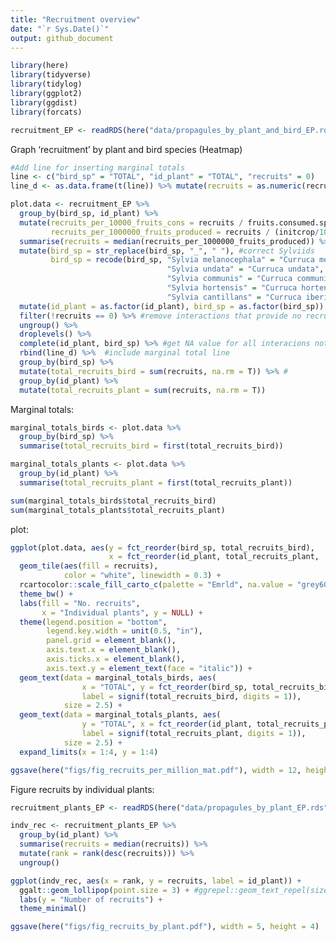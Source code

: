 ```yaml
---
title: "Recruitment overview"
date: "`r Sys.Date()`"
output: github_document
---
```


```r
library(here)
library(tidyverse)
library(tidylog)
library(ggplot2)
library(ggdist)
library(forcats)
```

```r
recruitment_EP <- readRDS(here("data/propagules_by_plant_and_bird_EP.rds"))
```


Graph 'recruitment' by plant and bird species (Heatmap)

```r
#Add line for inserting marginal totals
line <- c("bird_sp" = "TOTAL", "id_plant" = "TOTAL", "recruits" = 0)
line_d <- as.data.frame(t(line)) %>% mutate(recruits = as.numeric(recruits))

plot.data <- recruitment_EP %>% 
  group_by(bird_sp, id_plant) %>%
  mutate(recruits_per_10000_fruits_cons = recruits / fruits.consumed.sp*10000,
         recruits_per_1000000_fruits_produced = recruits / (initcrop/1000000)) %>%
  summarise(recruits = median(recruits_per_1000000_fruits_produced)) %>% #summarise posteriors in medians
  mutate(bird_sp = str_replace(bird_sp, "_", " "), #correct Sylviids
         bird_sp = recode(bird_sp, "Sylvia melanocephala" = "Curruca melanocephala",
                                   "Sylvia undata" = "Curruca undata",
                                   "Sylvia communis" = "Curruca communis",
                                   "Sylvia hortensis" = "Curruca hortensis",
                                   "Sylvia cantillans" = "Curruca iberiae")) %>%
  mutate(id_plant = as.factor(id_plant), bird_sp = as.factor(bird_sp)) %>%
  filter(!recruits == 0) %>% #remove interactions that provide no recruits
  ungroup() %>%
  droplevels() %>%
  complete(id_plant, bird_sp) %>% #get NA value for all interacions not taking place
  rbind(line_d) %>%  #include marginal total line
  group_by(bird_sp) %>% 
  mutate(total_recruits_bird = sum(recruits, na.rm = T)) %>% #
  group_by(id_plant) %>% 
  mutate(total_recruits_plant = sum(recruits, na.rm = T))
```

Marginal totals:
```r
marginal_totals_birds <- plot.data %>%
  group_by(bird_sp) %>%
  summarise(total_recruits_bird = first(total_recruits_bird))

marginal_totals_plants <- plot.data %>%
  group_by(id_plant) %>%
  summarise(total_recruits_plant = first(total_recruits_plant))

sum(marginal_totals_birds$total_recruits_bird)
sum(marginal_totals_plants$total_recruits_plant)
```

plot:
```r
ggplot(plot.data, aes(y = fct_reorder(bird_sp, total_recruits_bird),
                      x = fct_reorder(id_plant, total_recruits_plant, .desc = T))) +
  geom_tile(aes(fill = recruits),
            color = "white", linewidth = 0.3) +
  rcartocolor::scale_fill_carto_c(palette = "Emrld", na.value = "grey60") +
  theme_bw() + 
  labs(fill = "No. recruits", 
       x = "Individual plants", y = NULL) +
  theme(legend.position = "bottom",
        legend.key.width = unit(0.5, "in"),
        panel.grid = element_blank(),
        axis.text.x = element_blank(),
        axis.ticks.x = element_blank(),
        axis.text.y = element_text(face = "italic")) +
  geom_text(data = marginal_totals_birds, aes(
                x = "TOTAL", y = fct_reorder(bird_sp, total_recruits_bird),
                label = signif(total_recruits_bird, digits = 1)),
            size = 2.5) +
  geom_text(data = marginal_totals_plants, aes(
                y = "TOTAL", x = fct_reorder(id_plant, total_recruits_plant),
                label = signif(total_recruits_plant, digits = 1)),
            size = 2.5) +
  expand_limits(x = 1:4, y = 1:4)

```

```r
ggsave(here("figs/fig_recruits_per_million_mat.pdf"), width = 12, height = 8)
```

Figure recruits by individual plants:
```r
recruitment_plants_EP <- readRDS(here("data/propagules_by_plant_EP.rds"))

indv_rec <- recruitment_plants_EP %>% 
  group_by(id_plant) %>% 
  summarise(recruits = median(recruits)) %>%
  mutate(rank = rank(desc(recruits))) %>%
  ungroup()

ggplot(indv_rec, aes(x = rank, y = recruits, label = id_plant)) +
  ggalt::geom_lollipop(point.size = 3) + #ggrepel::geom_text_repel(size = 2.5) +
  labs(y = "Number of recruits") +
  theme_minimal()
```

```r
ggsave(here("figs/fig_recruits_by_plant.pdf"), width = 5, height = 4)
```